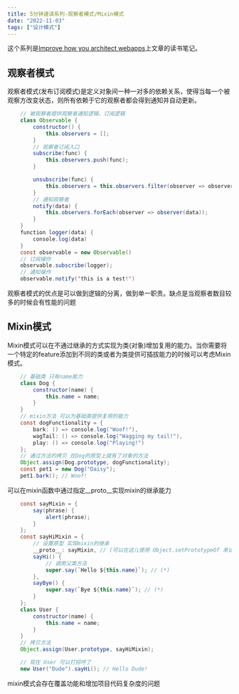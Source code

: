 ```yaml
---
title: 5分钟速读系列-观察者模式/Mixin模式
date: "2022-11-03"  
tags: ["设计模式"]
---
```


这个系列是[Improve how you architect webapps](https://www.patterns.dev/)上文章的读书笔记。

## 观察者模式
观察者模式(发布订阅模式)是定义对象间一种一对多的依赖关系，使得当每一个被观察方改变状态，则所有依赖于它的观察者都会得到通知并自动更新。  

```java
    // 被观察者提供观察者通知逻辑、订阅逻辑
    class Observable {
        constructor() {
            this.observers = [];
        }
        // 观察者订阅入口
        subscribe(func) {
            this.observers.push(func);
        }

        unsubscribe(func) {
            this.observers = this.observers.filter(observer => observer !== func);
        }
        // 通知观察者
        notify(data) {
            this.observers.forEach(observer => observer(data));
        }
    }
    function logger(data) {
        console.log(data)
    }
    const observable = new Observable() 
    // 订阅操作
    observable.subscribe(logger);
    // 通知操作
    observable.notify('this is a test!')
```
观察者模式的优点是可以做到逻辑的分离，做到单一职责。缺点是当观察者数目较多的时候会有性能的问题  

## Mixin模式
Mixin模式可以在不通过继承的方式实现为类(对象)增加复用的能力。当你需要将一个特定的feature添加到不同的类或者为类提供可插拔能力的时候可以考虑Mixin模式。  
```java
    // 基础类 只有name能力
    class Dog {
        constructor(name) {
            this.name = name;
        }
    }
    // mixin方法 可以为基础类提供复用的能力
    const dogFunctionality = {
        bark: () => console.log("Woof!"),
        wagTail: () => console.log("Wagging my tail!"),
        play: () => console.log("Playing!")
    };
    // 通过方法的拷贝 在Dog的原型上就有了对象的方法
    Object.assign(Dog.prototype, dogFunctionality);
    const pet1 = new Dog("Daisy");
    pet1.bark(); // Woof!
```
可以在mixin函数中通过指定__proto__实现mixin的继承能力
```java
    const sayMixin = {
        say(phrase) {
            alert(phrase);
        }
    };
    const sayHiMixin = {
        // 设置原型 实现mixin的继承
        __proto__: sayMixin, // (可以在这儿使用 Object.setPrototypeOf 来设置原型)
        sayHi() {
            // 调用父类方法
            super.say(`Hello ${this.name}`); // (*)
        },
        sayBye() {
            super.say(`Bye ${this.name}`); // (*)
        }
    };
    class User {
        constructor(name) {
            this.name = name;
        }
    }
    // 拷贝方法
    Object.assign(User.prototype, sayHiMixin);

    // 现在 User 可以打招呼了
    new User("Dude").sayHi(); // Hello Dude!
```
mixin模式会存在覆盖功能和增加项目代码复杂度的问题